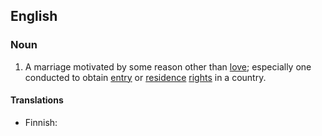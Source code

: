 ==English==

===Noun===
{{en-noun|sg=[[marriage]] of [[convenience]]|pl=marriages of convenience}}

# A marriage motivated by some reason other than [[love]]; especially one conducted to obtain [[entry]] or [[residence]] [[right]]s in a country.

====Translations====
{{top}}
* Finnish: {{t-|fi|mukavuusavioliitto}}
{{mid}}
{{bottom}}